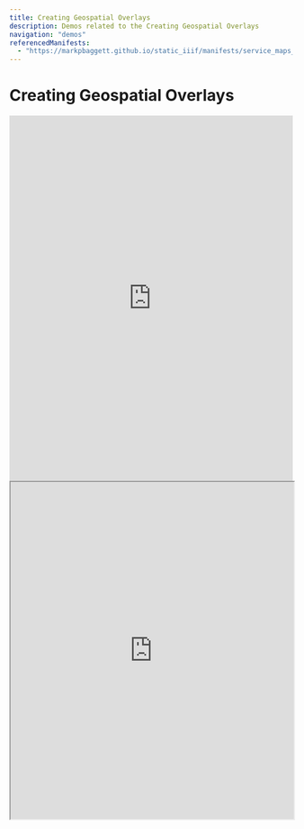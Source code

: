 ```yaml
---
title: Creating Geospatial Overlays
description: Demos related to the Creating Geospatial Overlays
navigation: "demos"
referencedManifests:
  - "https://markpbaggett.github.io/static_iiif/manifests/service_maps_demo/service_maps_0105.json"
---
```


# Creating Geospatial Overlays

<iframe
    src="https://viewer.allmaps.org/?url=https%3A%2F%2Fannotations.allmaps.org%2Fimages%2F59623b4198f91402&image=59623b4198f91402&map=c558b6cd89a8afd2"
    width="100%"
    height="650"
    allowfullscreen
    allow="autoplay"
    style={{ border: "solid" }}
    frameborder="0">
</iframe>

<iframe
  src="https://viewer.allmaps.org/?url=https%3A%2F%2Fannotations.allmaps.org%2Fimages%2F60747cbcfdb6bd8c&image=60747cbcfdb6bd8c&map=8ff56564408571a5"
  width="100%"
  height="600"
  allow="fullscreen"
  allow="autoplay"
  style={{ border: "solid" }}>
>
</iframe>